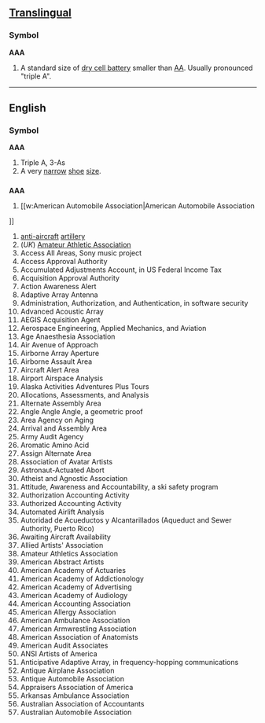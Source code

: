 ==[[Translingual]]==
===Symbol===
'''AAA'''

#A standard size of [[dry cell battery]] smaller than [[AA]].  Usually pronounced "triple A".

----

==English==
===Symbol===
'''AAA'''

# Triple A, 3-As
# A very [[narrow]] [[shoe]] [[size]].

==={{initialism}}===
'''AAA'''
#[[w:American Automobile Association|American Automobile Association
]]
#[[anti-aircraft]] [[artillery]]
#(''UK'') [[w:Amateur Athletic Association|Amateur Athletic Association]]
# Access All Areas, Sony music project
# Access Approval Authority
# Accumulated Adjustments Account, in US Federal Income Tax
# Acquisition Approval Authority
# Action Awareness Alert
# Adaptive Array Antenna
# Administration, Authorization, and Authentication, in software security
# Advanced Acoustic Array
# AEGIS Acquisition Agent
# Aerospace Engineering, Applied Mechanics, and Aviation
# Age Anaesthesia Association
# Air Avenue of Approach
# Airborne Array Aperture
# Airborne Assault Area
# Aircraft Alert Area
# Airport Airspace Analysis
# Alaska Activities Adventures Plus Tours
# Allocations, Assessments, and Analysis
# Alternate Assembly Area
# Angle Angle Angle, a geometric proof
# Area Agency on Aging
# Arrival and Assembly Area
# Army Audit Agency
# Aromatic Amino Acid
# Assign Alternate Area
# Association of Avatar Artists
# Astronaut-Actuated Abort
# Atheist and Agnostic Association
# Attitude, Awareness and Accountability, a ski safety program
# Authorization Accounting Activity
# Authorized Accounting Activity
# Automated Airlift Analysis
# Autoridad de Acueductos y Alcantarillados (Aqueduct and Sewer Authority, Puerto Rico)  
# Awaiting Aircraft Availability
# Allied Artists' Association
# Amateur Athletics Association
# American Abstract Artists
# American Academy of Actuaries
# American Academy of Addictionology
# American Academy of Advertising
# American Academy of Audiology
# American Accounting Association
# American Allergy Association
# American Ambulance Association
# American Armwrestling Association 
# American Association of Anatomists 
# American Audit Associates
# ANSI Artists of America
# Anticipative Adaptive Array, in frequency-hopping communications
# Antique Airplane Association  
# Antique Automobile Association  
# Appraisers Association of America
# Arkansas Ambulance Association
# Australian Association of Accountants
# Australian Automobile Association

{{Wikipedia}}